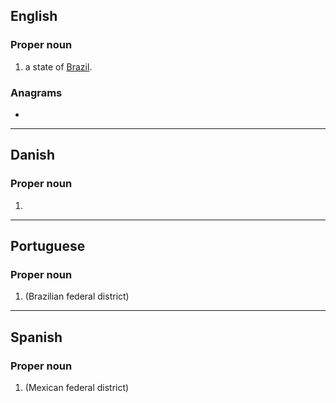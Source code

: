 {{also|df|dF|d.f.|d. f.}}
==English==

===Proper noun===
{{en-proper noun}}

# {{abb|lang=en|[[Distrito Federal]]|dot=,}} a state of [[Brazil]].

===Anagrams===
* {{anagrams|en|a=df|FD}}

----

==Danish==

===Proper noun===
{{da-proper noun}}

# {{abbreviation of|Dansk Folkeparti||Danish People's Party|lang=da}}

----

==Portuguese==

===Proper noun===
{{pt-proper noun|m}}

# {{initialism of|Distrito Federal|lang=pt|nodot=1}} (Brazilian federal district)

----

==Spanish==

===Proper noun===
{{head|es|proper noun}}

# {{initialism of|lang=es|[[Distrito Federal]]}} (Mexican federal district)